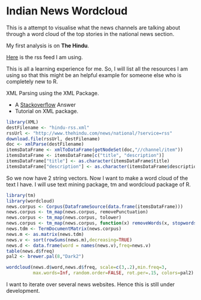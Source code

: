 Indian News Wordcloud
========================================================

This is a attempt to visualise what the news channels are talking about through a word cloud of the top stories in the national news section.

My first analysis is on **The Hindu**. 

[Here](http://www.thehindu.com/news/national/?service=rss) is the rss feed I am using.

This is all a learning experience for me. So, I will list all the resources I am using so that this might be an helpful example for someone else who is completely new to R. 

XML Parsing using the XML Package.

* A [Stackoverflow](http://stackoverflow.com/questions/13579996/how-to-create-an-r-data-frame-from-a-xml-file) Answer
* Tutorial on XML package.


```r

library(XML)
destFilename <- "hindu-rss.xml"
rssUrl <- "http://www.thehindu.com/news/national/?service=rss"
download.file(rssUrl, destFilename)
doc <- xmlParse(destFilename)
itemsDataFrame <- xmlToDataFrame(getNodeSet(doc,"//channel/item"))  
itemsDataFrame <- itemsDataFrame[c("title", "description")]
itemsDataFrame["title"] <- as.character(itemsDataFrame$title)
itemsDataFrame["description"] <- as.character(itemsDataFrame$description)

```

So we now have 2 string vectors. Now I want to make a word cloud of the text I have. I will use text mining package, tm and wordcloud package of R.

``` r
library(tm)
library(wordcloud)
news.corpus <- Corpus(DataframeSource(data.frame(itemsDataFrame)))
news.corpus <- tm_map(news.corpus, removePunctuation)
news.corpus <- tm_map(news.corpus, tolower)
news.corpus <- tm_map(news.corpus, function(x) removeWords(x, stopwords("english")))
news.tdm <- TermDocumentMatrix(news.corpus)
news.m <- as.matrix(news.tdm)
news.v <- sort(rowSums(news.m),decreasing=TRUE)
news.d <- data.frame(word = names(news.v),freq=news.v)
table(news.d$freq)
pal2 <- brewer.pal(8,"Dark2")

wordcloud(news.d$word,news.d$freq, scale=c(3,.2),min.freq=3,
          max.words=Inf, random.order=FALSE, rot.per=.15, colors=pal2)

```

I want to iterate over several news websites. Hence this is still under development. 
